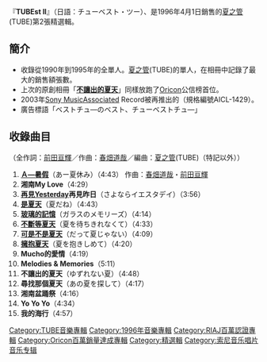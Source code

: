 {{Infobox Album
| Name           = TUBEstⅡ
| Artist         = [[夏之管|夏之管]]
| Type           = 精選
| Cover          = 
| Released       = 1996年4月1日
| Recorded       = 
| Genre          = [[J-POP|J-POP]]、[[搖滾樂|搖滾]]
| Length         = 67分45秒
| Label          = [[Sony_Music_Records|Sony Music Records]]
| Producer       = [[夏之管|夏之管]]
| Certification  = *Million（[[日本唱片協會|日本唱片協會]]）
| Chart position = *週間最高排行第3位（[[Oricon公信榜|Oricon]]）
*1996年度年間排行第19位（[[Oricon公信榜|Oricon]]）
| Last album    = [[不讓出的夏天|不讓出的夏天]]<br />（1995年）
| This album    = '''TUBEstⅡ'''<br />（1996年）
| Next album    = [[Only_Good_Summer|Only Good Summer]]<br />（1996年）
}}

『'''TUBEst II'''』（日語：チューベスト・ツー）、是1996年4月1日銷售的[[夏之管|夏之管]](TUBE)第2張精選輯。

== 簡介 ==
*收錄從1990年到1995年的全單人。[[夏之管|夏之管]](TUBE)的單人，在相冊中記錄了最大的銷售額張數。
*上次的原創相冊「'''[[不讓出的夏天|不讓出的夏天]]'''」同樣放跑了[[Oricon|Oricon]]公信榜首位。
*2003年[[Sony_Music|Sony Music]]Associated Record被再推出的（規格編號AICL-1429）。
*廣告標語「ベストチュ―のベスト、チューベストチュ―」

== 收錄曲目 ==

（全作詞：[[前田亘輝|前田亘輝]]／作曲：[[春畑道哉|春畑道哉]]／編曲：[[夏之管|夏之管]](TUBE)（特記以外））
#'''[[Ａ―暑假|Ａ―暑假]]'''（あー夏休み）（4:43） 作曲：[[春畑道哉|春畑道哉]]・[[前田亘輝|前田亘輝]]
#'''湘南My Love'''（4:29）
#'''[[再見Yesterday|再見Yesterday]]再見昨日'''（さよならイエスタデイ）（3:56）
#'''[[是夏天|是夏天]]'''（夏だね）（4:43）
#'''[[玻璃的記憶|玻璃的記憶]]'''（ガラスのメモリーズ）（4:14）
#'''[[不斷等夏天|不斷等夏天]]'''（夏を待ちきれなくて）（4:33）
#'''[[可是不是夏天|可是不是夏天]]'''（だって夏じゃない）（4:09）
#'''[[擁抱夏天|擁抱夏天]]'''（夏を抱きしめて）（4:20）
#'''Mucho的愛情'''（4:19）
#'''Melodies & Memories'''（5:11）
#'''不讓出的夏天'''（ゆずれない夏）（4:48）
#'''尋找那個夏天'''（あの夏を探して）（4:17）
#'''湘南盆踊祭'''（4:16）
#'''Yo Yo Yo'''（4:34）
#'''我的海行'''（4:57）

[[Category:TUBE音樂專輯|Category:TUBE音樂專輯]]
[[Category:1996年音樂專輯|Category:1996年音樂專輯]]
[[Category:RIAJ百萬認證專輯|Category:RIAJ百萬認證專輯]]
[[Category:Oricon百萬銷量達成專輯|Category:Oricon百萬銷量達成專輯]]
[[Category:精選輯|Category:精選輯]]
[[Category:索尼音乐唱片音乐专辑|Category:索尼音乐唱片音乐专辑]]